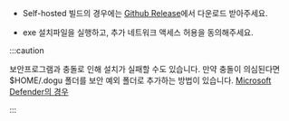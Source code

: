 - Self-hosted 빌드의 경우에는 [Github Release](https://github.com/dogu-team/dogu/releases)에서 다운로드 받아주세요.

- exe 설치파일을 실행하고, 추가 네트워크 액세스 허용을 동의해주세요.

:::caution

보안프로그램과 충돌로 인해 설치가 실패할 수도 있습니다. 만약 충돌이 의심된다면 $HOME/.dogu 폴더를 보안 예외 폴더로 추가하는 방법이 있습니다.
[Microsoft Defender의 경우](https://support.microsoft.com/en-us/windows/add-an-exclusion-to-windows-security-811816c0-4dfd-af4a-47e4-c301afe13b26)

:::
